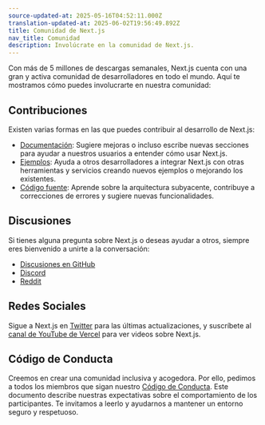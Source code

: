```yaml
---
source-updated-at: 2025-05-16T04:52:11.000Z
translation-updated-at: 2025-06-02T19:56:49.892Z
title: Comunidad de Next.js
nav_title: Comunidad
description: Involúcrate en la comunidad de Next.js.
---
```


Con más de 5 millones de descargas semanales, Next.js cuenta con una gran y activa comunidad de desarrolladores en todo el mundo. Aquí te mostramos cómo puedes involucrarte en nuestra comunidad:

## Contribuciones

Existen varias formas en las que puedes contribuir al desarrollo de Next.js:

- [Documentación](/docs/community/contribution-guide): Sugiere mejoras o incluso escribe nuevas secciones para ayudar a nuestros usuarios a entender cómo usar Next.js.
- [Ejemplos](https://github.com/vercel/next.js/tree/canary/contributing/examples): Ayuda a otros desarrolladores a integrar Next.js con otras herramientas y servicios creando nuevos ejemplos o mejorando los existentes.
- [Código fuente](https://github.com/vercel/next.js/tree/canary/contributing/core): Aprende sobre la arquitectura subyacente, contribuye a correcciones de errores y sugiere nuevas funcionalidades.

## Discusiones

Si tienes alguna pregunta sobre Next.js o deseas ayudar a otros, siempre eres bienvenido a unirte a la conversación:

- [Discusiones en GitHub](https://github.com/vercel/next.js/discussions)
- [Discord](https://discord.com/invite/bUG2bvbtHy)
- [Reddit](https://www.reddit.com/r/nextjs)

## Redes Sociales

Sigue a Next.js en [Twitter](https://x.com/nextjs) para las últimas actualizaciones, y suscríbete al [canal de YouTube de Vercel](https://www.youtube.com/@VercelHQ) para ver videos sobre Next.js.

## Código de Conducta

Creemos en crear una comunidad inclusiva y acogedora. Por ello, pedimos a todos los miembros que sigan nuestro [Código de Conducta](https://github.com/vercel/next.js/blob/canary/CODE_OF_CONDUCT.md). Este documento describe nuestras expectativas sobre el comportamiento de los participantes. Te invitamos a leerlo y ayudarnos a mantener un entorno seguro y respetuoso.